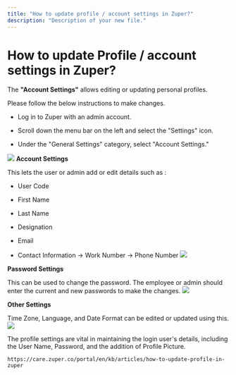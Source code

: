 ```yaml
---
title: "How to update profile / account settings in Zuper?"
description: "Description of your new file."
---
```


# How to update Profile / account settings in Zuper?

The **"Account Settings"** allows editing or updating personal profiles.

Please follow the below instructions to make changes.

* Log in to Zuper with an admin account.

* Scroll down the menu bar on the left and select the "Settings" icon.

* Under the "General Settings" category, select "Account Settings."

![](image.png)
**Account Settings**

This lets the user or admin add or edit details such as :

* User Code

* First Name

* Last Name

* Designation

* Email

* Contact Information -> Work Number -> Phone Number
  ![](image.png)

**Password Settings**

This can be used to change the password. The employee or admin should enter the current
and new passwords to make the changes.
![](image.png)

**Other Settings**

Time Zone, Language, and Date Format can be edited or updated using this.
![](image.png)

The profile settings are vital in maintaining the login user's details, including the User Name,
Password, and the addition of Profile Picture.

```
https://care.zuper.co/portal/en/kb/articles/how-to-update-profile-in-zuper
```